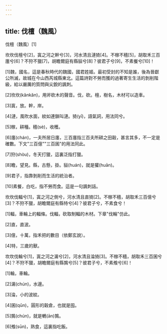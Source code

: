 ```yaml
---
---
---
```

title: 伐檀（魏風）
---




伐檀（魏風）[1]

坎坎伐檀兮[2]，寘之河之幹兮[3]，河水清且漣猗[4]。不稼不穡[5]，胡取禾三百廛兮[6]？不狩不獵[7]，胡瞻爾庭有縣貆兮[8]？彼君子兮[9]，不素餐兮[10]！

[1]魏，國名，這是春秋時代的魏國，國君姓姬。最初受封的不知是誰，後為晉獻公所滅，故城在今山西芮城縣東北。這篇詩對不勞而獲的過著寄生生活的剝削階級，給以嚴厲的質問與尖銳的諷刺。

[2]坎坎(kǎnkǎn)，用斧砍木的聲音。伐，砍。檀，樹名，木材可以造車。

[3]寘，放。幹，岸。

[4]漣，風吹水面，紋如連鎖叫漣。猗(yī)，語氣詞，用法同兮。

[5]稼，耕種。穡(sè)，收穫。

[6]廛(chán)，一夫所居日廛，三百廛指三百夫所耕之田穀，甚言其多，不一定是確數。下文"三百億""三百囷"的用法同此。

[7]狩(shòu)，冬天打獵，這裏泛指打獵。

[8]瞻，望見。縣，古懸，掛。貆(huán)，就是獾(huān)。

[9]君子，指靠剝削而生活的統治者。

[10]素餐，白吃，指不勞而食。這是一句諷刺話。

坎坎伐輻兮[1]，寘之河之側兮，河水清且直猗[2]。不稼不穡，胡取禾三百億兮[3]？不狩不獵，胡瞻爾庭有縣特兮[4]？彼君子兮，不素食兮！

[1]輻，車輪上的輻條。伐輻，砍取制輻的木材。下章"伐輪"仿此。

[2]直，直波。

[3]億，十萬，指禾把的數目（依鄭玄說）。

[4]特，三歲的獸。

坎坎伐輪兮[1]，寘之河之漘兮[2]，河水清且淪猗[3]。不稼不穡，胡取禾三百囷兮[4]？不狩不獵，胡瞻爾庭有縣鶉兮[5]？彼君子兮，不素飧兮[6]！

[1]輪，車輪。

[2]漘(chún)，水邊。

[3]淪，小的波紋。

[4]囷(qūn)，圓形的穀倉，也就是囤。

[5]鶉(chún)，就是鵪(ān)鶉。

[6]飧(sūn)，熟食，這裏指吃飯。